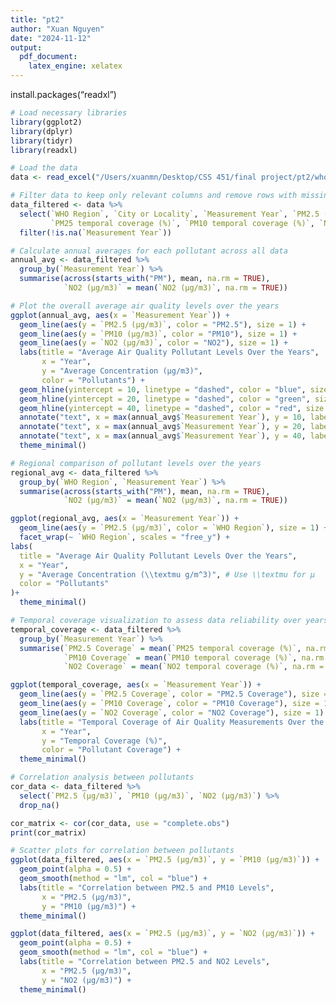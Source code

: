 ```yaml
---
title: "pt2"
author: "Xuan Nguyen"
date: "2024-11-12"
output: 
  pdf_document:
    latex_engine: xelatex
---
```

install.packages("readxl")
```r
# Load necessary libraries
library(ggplot2)
library(dplyr)
library(tidyr)
library(readxl)
```

```r
# Load the data
data <- read_excel("/Users/xuanmn/Desktop/CSS 451/final project/pt2/who_aap_2021_v9_11august2022.xlsx", sheet = "AAP_2022_city_v9")

# Filter data to keep only relevant columns and remove rows with missing years
data_filtered <- data %>%
  select(`WHO Region`, `City or Locality`, `Measurement Year`, `PM2.5 (μg/m3)`, `PM10 (μg/m3)`, `NO2 (μg/m3)`, 
         `PM25 temporal coverage (%)`, `PM10 temporal coverage (%)`, `NO2 temporal coverage (%)`) %>%
  filter(!is.na(`Measurement Year`))

# Calculate annual averages for each pollutant across all data
annual_avg <- data_filtered %>%
  group_by(`Measurement Year`) %>%
  summarise(across(starts_with("PM"), mean, na.rm = TRUE),
            `NO2 (μg/m3)` = mean(`NO2 (μg/m3)`, na.rm = TRUE))

# Plot the overall average air quality levels over the years
ggplot(annual_avg, aes(x = `Measurement Year`)) +
  geom_line(aes(y = `PM2.5 (μg/m3)`, color = "PM2.5"), size = 1) +
  geom_line(aes(y = `PM10 (μg/m3)`, color = "PM10"), size = 1) +
  geom_line(aes(y = `NO2 (μg/m3)`, color = "NO2"), size = 1) +
  labs(title = "Average Air Quality Pollutant Levels Over the Years",
       x = "Year",
       y = "Average Concentration (μg/m3)",
       color = "Pollutants") +
  geom_hline(yintercept = 10, linetype = "dashed", color = "blue", size = 0.5, show.legend = FALSE) +
  geom_hline(yintercept = 20, linetype = "dashed", color = "green", size = 0.5, show.legend = FALSE) +
  geom_hline(yintercept = 40, linetype = "dashed", color = "red", size = 0.5, show.legend = FALSE) +
  annotate("text", x = max(annual_avg$`Measurement Year`), y = 10, label = "WHO PM2.5 Threshold", color = "blue", hjust = 1) +
  annotate("text", x = max(annual_avg$`Measurement Year`), y = 20, label = "WHO PM10 Threshold", color = "green", hjust = 1) +
  annotate("text", x = max(annual_avg$`Measurement Year`), y = 40, label = "WHO NO2 Threshold", color = "red", hjust = 1) +
  theme_minimal()

# Regional comparison of pollutant levels over the years
regional_avg <- data_filtered %>%
  group_by(`WHO Region`, `Measurement Year`) %>%
  summarise(across(starts_with("PM"), mean, na.rm = TRUE),
            `NO2 (μg/m3)` = mean(`NO2 (μg/m3)`, na.rm = TRUE))

ggplot(regional_avg, aes(x = `Measurement Year`)) +
  geom_line(aes(y = `PM2.5 (μg/m3)`, color = `WHO Region`), size = 1) +
  facet_wrap(~ `WHO Region`, scales = "free_y") +
labs(
  title = "Average Air Quality Pollutant Levels Over the Years",
  x = "Year",
  y = "Average Concentration (\\textmu g/m^3)", # Use \\textmu for μ
  color = "Pollutants"
)+
  theme_minimal()

# Temporal coverage visualization to assess data reliability over years
temporal_coverage <- data_filtered %>%
  group_by(`Measurement Year`) %>%
  summarise(`PM2.5 Coverage` = mean(`PM25 temporal coverage (%)`, na.rm = TRUE),
            `PM10 Coverage` = mean(`PM10 temporal coverage (%)`, na.rm = TRUE),
            `NO2 Coverage` = mean(`NO2 temporal coverage (%)`, na.rm = TRUE))

ggplot(temporal_coverage, aes(x = `Measurement Year`)) +
  geom_line(aes(y = `PM2.5 Coverage`, color = "PM2.5 Coverage"), size = 1) +
  geom_line(aes(y = `PM10 Coverage`, color = "PM10 Coverage"), size = 1) +
  geom_line(aes(y = `NO2 Coverage`, color = "NO2 Coverage"), size = 1) +
  labs(title = "Temporal Coverage of Air Quality Measurements Over the Years",
       x = "Year",
       y = "Temporal Coverage (%)",
       color = "Pollutant Coverage") +
  theme_minimal()

# Correlation analysis between pollutants
cor_data <- data_filtered %>%
  select(`PM2.5 (μg/m3)`, `PM10 (μg/m3)`, `NO2 (μg/m3)`) %>%
  drop_na()

cor_matrix <- cor(cor_data, use = "complete.obs")
print(cor_matrix)

# Scatter plots for correlation between pollutants
ggplot(data_filtered, aes(x = `PM2.5 (μg/m3)`, y = `PM10 (μg/m3)`)) +
  geom_point(alpha = 0.5) +
  geom_smooth(method = "lm", col = "blue") +
  labs(title = "Correlation between PM2.5 and PM10 Levels",
       x = "PM2.5 (μg/m3)",
       y = "PM10 (μg/m3)") +
  theme_minimal()

ggplot(data_filtered, aes(x = `PM2.5 (μg/m3)`, y = `NO2 (μg/m3)`)) +
  geom_point(alpha = 0.5) +
  geom_smooth(method = "lm", col = "blue") +
  labs(title = "Correlation between PM2.5 and NO2 Levels",
       x = "PM2.5 (μg/m3)",
       y = "NO2 (μg/m3)") +
  theme_minimal()
```